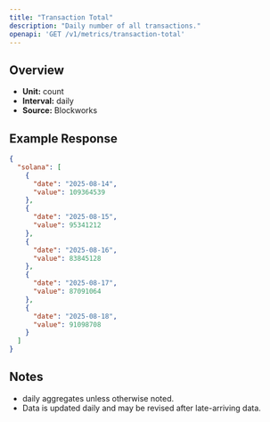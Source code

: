 ```yaml
---
title: "Transaction Total"
description: "Daily number of all transactions."
openapi: 'GET /v1/metrics/transaction-total'
---
```


## Overview

- **Unit:** count
- **Interval:** daily
- **Source:** Blockworks

## Example Response

```json
{
  "solana": [
    {
      "date": "2025-08-14",
      "value": 109364539
    },
    {
      "date": "2025-08-15",
      "value": 95341212
    },
    {
      "date": "2025-08-16",
      "value": 83845128
    },
    {
      "date": "2025-08-17",
      "value": 87091064
    },
    {
      "date": "2025-08-18",
      "value": 91098708
    }
  ]
}
```

## Notes
- daily aggregates unless otherwise noted.
- Data is updated daily and may be revised after late-arriving data.
